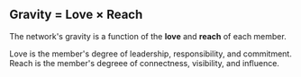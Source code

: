 
## Gravity = Love × Reach

The network's gravity is a function of the **love** and **reach** of each member.

Love is the member's degree of leadership, responsibility, and commitment.
Reach is the member's degreee of connectness, visibility, and influence.

